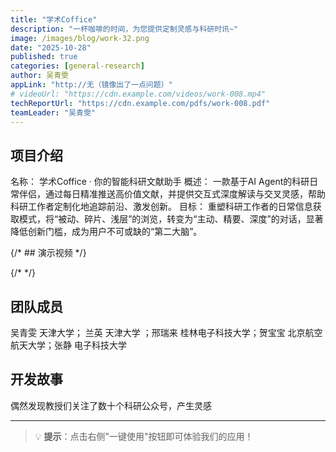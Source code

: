 ```yaml
---
title: "学术Coffice"
description: "一杯咖啡的时间，为您提供定制灵感与科研时讯~"
image: /images/blog/work-32.png
date: "2025-10-28"
published: true
categories: [general-research]
author: 吴青雯
appLink: "http://无（镜像出了一点问题）"
# videoUrl: "https://cdn.example.com/videos/work-008.mp4"
techReportUrl: "https://cdn.example.com/pdfs/work-008.pdf"
teamLeader: "吴青雯"
---
```


## 项目介绍

名称： 学术Coffice · 你的智能科研文献助手
概述： 一款基于AI Agent的科研日常伴侣，通过每日精准推送高价值文献，并提供交互式深度解读与交叉灵感，帮助科研工作者定制化地追踪前沿、激发创新。
目标： 重塑科研工作者的日常信息获取模式，将“被动、碎片、浅层”的浏览，转变为“主动、精要、深度”的对话，显著降低创新门槛，成为用户不可或缺的“第二大脑”。

{/* ## 演示视频 */}

{/* <VideoPlayer
  src="https://cdn.example.com/videos/work-008.mp4"
  poster="/images/blog/work-32.png"
/> */}

## 团队成员

吴青雯 天津大学； 兰英 天津大学 ；邢瑞来 桂林电子科技大学；贺宝宝 北京航空航天大学；张静 电子科技大学

## 开发故事

偶然发现教授们关注了数十个科研公众号，产生灵感

---

> 💡 **提示**：点击右侧"一键使用"按钮即可体验我们的应用！
